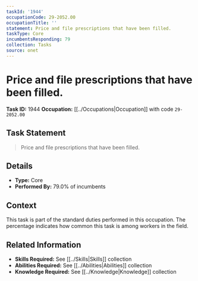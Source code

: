 ```yaml
---
taskId: '1944'
occupationCode: 29-2052.00
occupationTitle: ''
statement: Price and file prescriptions that have been filled.
taskType: Core
incumbentsResponding: 79
collection: Tasks
source: onet
---
```

# Price and file prescriptions that have been filled.

**Task ID:** 1944
**Occupation:** [[../Occupations|Occupation]] with code `29-2052.00`

## Task Statement

> Price and file prescriptions that have been filled.

## Details

- **Type:** Core
- **Performed By:** 79.0% of incumbents

## Context

This task is part of the standard duties performed in this occupation. The percentage indicates how common this task is among workers in the field.

## Related Information

- **Skills Required:** See [[../Skills|Skills]] collection
- **Abilities Required:** See [[../Abilities|Abilities]] collection
- **Knowledge Required:** See [[../Knowledge|Knowledge]] collection
